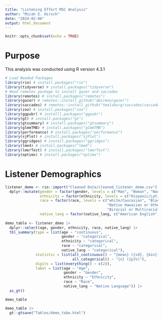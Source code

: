 ```yaml
---
title: "Listening Effort MSC Analysis"
author: "Micah E. Hirsch"
date: "2024-02-08"
output: html_document
---
```


```r
knitr::opts_chunk$set(echo = TRUE)
```

# Purpose

This analysis was conducted using R version 4.3.1

```r

# Load Needed Packages
library(rio) # install.packages("rio")
library(tidyverse) # install.packages("tidyverse")
# Need remotes package to install gazer and saccades
library(remotes) # install.packages("remotes")
library(gazer) # remotes::install_github("dmirman/gazer")
library(saccades) # remotes::install_github("tmalsburg/saccades/saccades")
library(zoo) # install.packages("zoo")
library(ggpubr) # installl.packages("ggpubr")
library(gt) # install.packages("gt")
library(gtsummary) # install.packages("gtsummary")
library(glmmTMB) # install.packages("glmmTMB")
library(performance) # install.packages("performance")
library(sjPlot) # install.packages("sjPlot")
library(ggridges) # install.packages("ggridges")
library(lme4) # install.packages("lme4")
library(lmerTest) # install.packages("lmerTest")
library(optimx) # install.packages("optimx")

```


# Listener Demographics


```r

listener_demo <- rio::import("Cleaned Data/cleaned_listener_demo.csv") |>
  dplyr::mutate(gender = factor(gender, levels = c("Man", "Woman", "Nonbinary", "Questioning", "Prefer not to answer")),
                ethnicity = factor(ethnicity, levels = c("Hispanic/Latino(a/e)", "Not Hispanic/Latino(a/e)", "Prefer not to answer")),
                race = factor(race, levels = c("white/Caucasian", "Black/African American", "Asian/Asian American",
                                               "Native Hawaiian or Other Pacific Islander", "Native American or Alaska Native",
                                               "Biracial or Multiracial", "Prefer not to answer", "Race not listed")),
                native_lang = factor(native_lang, c("American English", "Not American English")))
  
demo_table <- listener_demo |>
  dplyr::select(age, gender, ethnicity, race, native_lang) |>
  tbl_summary(type = list(age ~ "continuous",
                          gender ~ "categorical",
                          ethnicity ~ "categorical",
                          race ~ "categorical",
                          native_lang ~ "categorical"),
              statistic = list(all_continuous() ~ "{mean} ({sd}, {min}-{max})",
                               all_categorical() ~ "{n} ({p}%)"),
              digits = list(everything() ~ c(2)),
              label = list(age ~ "Age",
                           gender ~ "Gender",
                           ethnicity ~ "Ethnicity",
                           race ~ "Race",
                           native_lang ~ "Native Language")) |>
  as_gt()

demo_table

demo_table |>
  gt::gtsave("Tables/demo_tabe.html")

```


